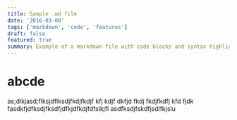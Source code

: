 ```yaml
---
title: Sample .md file
date: '2016-03-08'
tags: ['markdown', 'code', 'features']
draft: false
featured: true
summary: Example of a markdown file with code blocks and syntax highlighting
---
```



# abcde
as;dlkjasd;flksjdflksdjfkdjfkdjf kfj kdjf dkfjd fkdj fkdjfkdfj kfd fjdk fasdkfjdfksdjfksdfjdfkjdfkdjfdfslkjfl
asdfksdjfskdfjsdlfkjslu